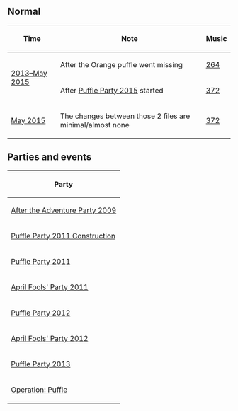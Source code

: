 

== Normal ==
<center>
{|class="wikitable"
!Time
!Note
!Music
|-
|rowspan="2"|[[Media:RoomsBoxdimension3.swf|2013–May 2015]]
|After the Orange puffle went missing
|[[Media:Music264.swf|264]]
|-
|After [[Puffle Party 2015]] started
|[[Media:Music372New.swf|372]]
|-
|[[media:RoomsBoxdimension-May2015.swf|May 2015]]
|The changes between those 2 files are minimal/almost none
|[[Media:Music372New.swf|372]]
|}
</center>

== Parties and events ==
<center>
{|class="wikitable"
!Party
|-
|[http://archives.clubpenguinwiki.info/swf.cpcheats.info/rooms/normal_rooms/all_no_partys/boxdimension.swf After the Adventure Party 2009]
|-
|[[Media:PuffleParty2011ConstBoxDimension.swf|Puffle Party 2011 Construction]]
|-
|[[Media:PuffleParty2011BoxDimension.swf|Puffle Party 2011]]
|-
|[[Media:AprilFools'Party2011Boxdimension.swf|April Fools' Party 2011]]
|-
|[[Media:PuffleParty2012Box.swf|Puffle Party 2012]]
|-
|[[Media:AprilFools2012Box.swf|April Fools' Party 2012]]
|-
|[[Media:RoomsBoxDimension-PuffleParty2013.swf|Puffle Party 2013]]
|-
|[[Media:RoomsBoxdimension-OperationPuffleConstruction.swf|Operation: Puffle]]
|}
</center>

{{Places}}
